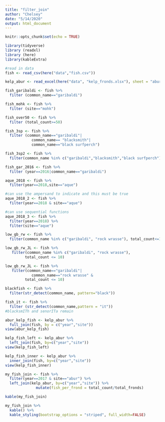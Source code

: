 ```yaml
---
title: "filter_join"
author: "Chelsey"
date: "5/14/2020"
output: html_document
---
```


```r
knitr::opts_chunk$set(echo = TRUE)
```
```r
library(tidyverse)
library (readxl)
library (here)
library(kableExtra)
```
```r
#read in data
fish <- read_csv(here("data","fish.csv"))
```
```r
kelp_abur <- read_excel(here("data", "kelp_fronds.xlsx"), sheet = "abur")
```
```r
fish_garibaldi <- fish %>%
  filter (common_name=="garibaldi")
```
```r
fish_mohk <- fish %>%
  filter (site=="mohk")
```
```r
fish_over50 <- fish %>%
  filter (total_count>=50)
```
```r
fish_3sp <- fish %>%
  filter (common_name=="garibaldi"|
            common_name== "blacksmith"|
            common_name=="black surfperch")
```
```r
fish_3sp2 <- fish %>%
  filter(common_name %in% c("garibaldi","blacksmith","black surfperch"))
```
```r
fish_gar_2016 <- fish %>%
  filter (year==2016|common_name=="garibaldi")
```
```r
aque_2018 <- fish %>%
  filter(year==2018,site=="aque")
```
```r
#can use the ampersand to indicate and this must be true 
aque_2018_2 <- fish %>%
  filter(year==2018 & site=="aque")
```
```r
#can use sequential functions 
aque_2018_3 <- fish %>%
  filter(year==2018) %>%
  filter(site=="aque")
```
```r
low_gb_rw <- fish %>%
  filter(common_name %in% c("garibaldi", "rock wrasse"), total_count<=10)
```
```r
low_gb_rw_JL <- fish %>%
   filter(common_name %in% c("garibaldi", "rock wrasse"), 
         total_count <= 10)
```
```r
low_gb_rw_JL <- fish %>%
   filter(common_name=="garibaldi"| 
            common_name=="rock wrasse" & 
         total_count <= 10)
```
```r
blackfish <- fish %>%
  filter(str_detect(common_name, pattern="black"))
```
```r
fish_it <- fish %>%
  filter (str_detect(common_name,pattern = "it"))
#blacksmITh and senorITa remain
```
```r
abur_kelp_fish <- kelp_abur %>%
  full_join(fish, by = c("year","site"))
view(abur_kelp_fish)
```
```r
kelp_fish_left <- kelp_abur %>%
  left_join(fish, by=c("year","site"))
view(kelp_fish_left)
```
```r
kelp_fish_inner <- kelp_abur %>%
  inner_join(fish, by=c("year","site"))
view(kelp_fish_inner)
```
```r
my_fish_join <- fish %>%
  filter(year==2017 & site=="abur") %>%
  left_join(kelp_abur, by=c("year","site")) %>%
              mutate(fish_per_frond = total_count/total_fronds)
```
```r
kable(my_fish_join)
```
```r
my_fish_join %>%
  kable() %>%
  kable_styling(bootstrap_options = "striped", full_width=FALSE)
```